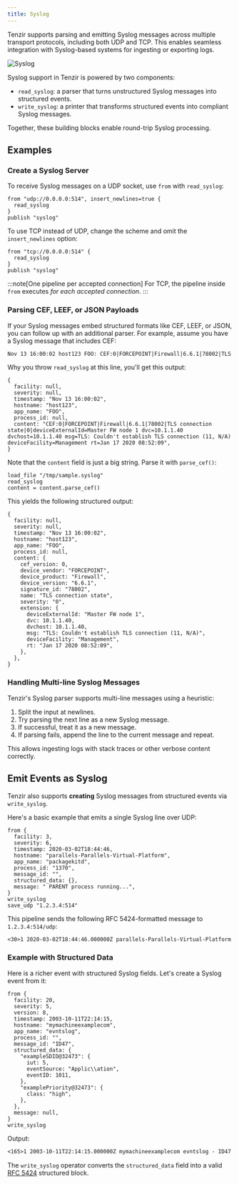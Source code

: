 ```yaml
---
title: Syslog
---
```


Tenzir supports parsing and emitting Syslog messages across multiple transport
protocols, including both UDP and TCP. This enables seamless integration with
Syslog-based systems for ingesting or exporting logs.

![Syslog](syslog.svg)

Syslog support in Tenzir is powered by two components:

- `read_syslog`: a parser that turns unstructured Syslog messages into
  structured events.
- `write_syslog`: a printer that transforms structured events into compliant
  Syslog messages.

Together, these building blocks enable round-trip Syslog processing.

## Examples

### Create a Syslog Server

To receive Syslog messages on a UDP socket, use `from` with `read_syslog`:

```tql
from "udp://0.0.0.0:514", insert_newlines=true {
  read_syslog
}
publish "syslog"
```

To use TCP instead of UDP, change the scheme and omit the `insert_newlines`
option:

```tql
from "tcp://0.0.0.0:514" {
  read_syslog
}
publish "syslog"
```

:::note[One pipeline per accepted connection]
For TCP, the pipeline inside `from` executes *for each accepted
connection*.
:::

### Parsing CEF, LEEF, or JSON Payloads

If your Syslog messages embed structured formats like CEF, LEEF, or JSON, you
can follow up with an additional parser. For example, assume you have a Syslog
message that includes CEF:

```txt
Nov 13 16:00:02 host123 FOO: CEF:0|FORCEPOINT|Firewall|6.6.1|78002|TLS connection state|0|deviceExternalId=Master FW node 1 dvc=10.1.1.40 dvchost=10.1.1.40 msg=TLS: Couldn't establish TLS connection (11, N/A) deviceFacility=Management rt=Jan 17 2020 08:52:09
```

Why you throw `read_syslog` at this line, you'll get this output:

```tql title="sample.syslog"
{
  facility: null,
  severity: null,
  timestamp: "Nov 13 16:00:02",
  hostname: "host123",
  app_name: "FOO",
  process_id: null,
  content: "CEF:0|FORCEPOINT|Firewall|6.6.1|78002|TLS connection state|0|deviceExternalId=Master FW node 1 dvc=10.1.1.40 dvchost=10.1.1.40 msg=TLS: Couldn't establish TLS connection (11, N/A) deviceFacility=Management rt=Jan 17 2020 08:52:09",
}
```

Note that the `content` field is just a big string. Parse it with `parse_cef()`:

```tql
load_file "/tmp/sample.syslog"
read_syslog
content = content.parse_cef() 
```

This yields the following structured output:

```tql
{
  facility: null,
  severity: null,
  timestamp: "Nov 13 16:00:02",
  hostname: "host123",
  app_name: "FOO",
  process_id: null,
  content: {
    cef_version: 0,
    device_vendor: "FORCEPOINT",
    device_product: "Firewall",
    device_version: "6.6.1",
    signature_id: "78002",
    name: "TLS connection state",
    severity: "0",
    extension: {
      deviceExternalId: "Master FW node 1",
      dvc: 10.1.1.40,
      dvchost: 10.1.1.40,
      msg: "TLS: Couldn't establish TLS connection (11, N/A)",
      deviceFacility: "Management",
      rt: "Jan 17 2020 08:52:09",
    },
  },
}
```

### Handling Multi-line Syslog Messages

Tenzir's Syslog parser supports multi-line messages using a heuristic:

1. Split the input at newlines.
2. Try parsing the next line as a new Syslog message.
3. If successful, treat it as a new message.
4. If parsing fails, append the line to the current message and repeat.

This allows ingesting logs with stack traces or other verbose content correctly.

## Emit Events as Syslog

Tenzir also supports **creating** Syslog messages from structured events via
`write_syslog`.

Here's a basic example that emits a single Syslog line over UDP:

```tql
from {
  facility: 3,
  severity: 6,
  timestamp: 2020-03-02T18:44:46,
  hostname: "parallels-Parallels-Virtual-Platform",
  app_name: "packagekitd",
  process_id: "1370",
  message_id: "",
  structured_data: {},
  message: " PARENT process running...",
}
write_syslog
save_udp "1.2.3.4:514"
```

This pipeline sends the following RFC 5424-formatted message to
`1.2.3.4:514/udp`:

```txt
<30>1 2020-03-02T18:44:46.000000Z parallels-Parallels-Virtual-Platform packagekitd 1370 - -  PARENT process running...
```

### Example with Structured Data

Here is a richer event with structured Syslog fields. Let's create a Syslog
event from it:

```tql
from {
  facility: 20,
  severity: 5,
  version: 8,
  timestamp: 2003-10-11T22:14:15,
  hostname: "mymachineexamplecom",
  app_name: "evntslog",
  process_id: "",
  message_id: "ID47",
  structured_data: {
    "exampleSDID@32473": {
      iut: 5,
      eventSource: "Applic\\ation",
      eventID: 1011,
    },
    "examplePriority@32473": {
      class: "high",
    },
  },
  message: null,
}
write_syslog
```

Output:

```txt
<165>1 2003-10-11T22:14:15.000000Z mymachineexamplecom evntslog - ID47 [exampleSDID@32473 iut="5" eventSource="Applic\\ation" eventID="1011"][examplePriority@32473 class="high"]
```

The `write_syslog` operator converts the `structured_data` field into a valid
[RFC 5424](https://datatracker.ietf.org/doc/html/rfc5424) structured block.
